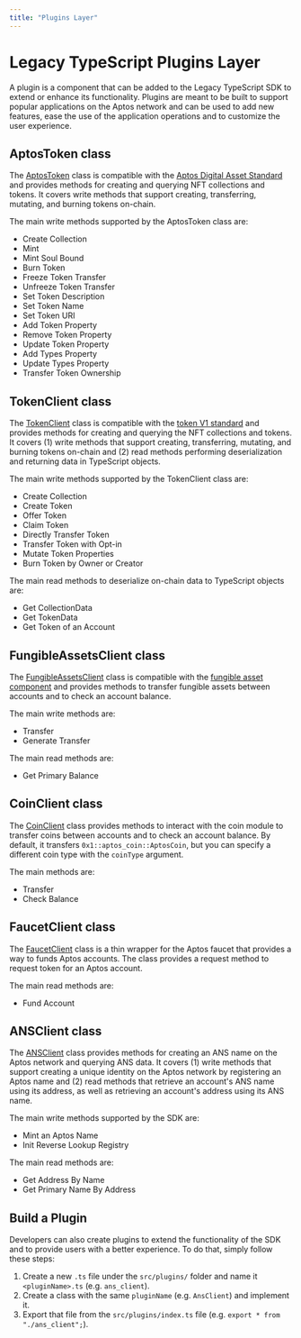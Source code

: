 ```yaml
---
title: "Plugins Layer"
---
```


# Legacy TypeScript Plugins Layer

A plugin is a component that can be added to the Legacy TypeScript SDK to extend or enhance its functionality. Plugins are meant to be built to support popular applications on the Aptos network and can be used to add new features, ease the use of the application operations and to customize the user experience.

## AptosToken class

The [AptosToken](https://github.com/aptos-labs/aptos-core/blob/main/ecosystem/typescript/sdk/src/plugins/aptos_token.ts) class is compatible with the [Aptos Digital Asset Standard](../../../smart-contracts/digital-asset.mdx) and provides methods for creating and querying NFT collections and tokens.
It covers write methods that support creating, transferring, mutating, and burning tokens on-chain.

The main write methods supported by the AptosToken class are:

- Create Collection
- Mint
- Mint Soul Bound
- Burn Token
- Freeze Token Transfer
- Unfreeze Token Transfer
- Set Token Description
- Set Token Name
- Set Token URI
- Add Token Property
- Remove Token Property
- Update Token Property
- Add Types Property
- Update Types Property
- Transfer Token Ownership

## TokenClient class

The [TokenClient](https://github.com/aptos-labs/aptos-core/blob/main/ecosystem/typescript/sdk/src/plugins/token_client.ts) class is compatible with the [token V1 standard](../../../smart-contracts/aptos-token.mdx) and provides methods for creating and querying the NFT collections and tokens.
It covers (1) write methods that support creating, transferring, mutating, and burning tokens on-chain and (2) read methods performing deserialization and returning data in TypeScript objects.

The main write methods supported by the TokenClient class are:

- Create Collection
- Create Token
- Offer Token
- Claim Token
- Directly Transfer Token
- Transfer Token with Opt-in
- Mutate Token Properties
- Burn Token by Owner or Creator

The main read methods to deserialize on-chain data to TypeScript objects are:

- Get CollectionData
- Get TokenData
- Get Token of an Account

## FungibleAssetsClient class

The [FungibleAssetsClient](https://github.com/aptos-labs/aptos-core/blob/main/ecosystem/typescript/sdk/src/plugins/fungible_asset_client.ts) class is compatible with the [fungible asset component](../../../smart-contracts/fungible-asset.mdx) and provides methods to transfer fungible assets between accounts and to check an account balance.

The main write methods are:

- Transfer
- Generate Transfer

The main read methods are:

- Get Primary Balance

## CoinClient class

The [CoinClient](https://github.com/aptos-labs/aptos-core/blob/main/ecosystem/typescript/sdk/src/plugins/coin_client.ts) class provides methods to interact with the coin module to transfer coins between accounts and to check an account balance. By default, it transfers `0x1::aptos_coin::AptosCoin`, but you can specify a different coin type with the `coinType` argument.

The main methods are:

- Transfer
- Check Balance

## FaucetClient class

The [FaucetClient](https://github.com/aptos-labs/aptos-core/blob/main/ecosystem/typescript/sdk/src/plugins/faucet_client.ts) class is a thin wrapper for the Aptos faucet that provides a way to funds Aptos accounts. The class provides a request method to request token for an Aptos account.

The main read methods are:

- Fund Account

## ANSClient class

The [ANSClient](https://github.com/aptos-labs/aptos-core/blob/main/ecosystem/typescript/sdk/src/plugins/ans_client.ts) class provides methods for creating an ANS name on the Aptos network and querying ANS data.
It covers (1) write methods that support creating a unique identity on the Aptos network by registering an Aptos name and (2) read methods that retrieve an account's ANS name using its address, as well as retrieving an account's address using its ANS name.

The main write methods supported by the SDK are:

- Mint an Aptos Name
- Init Reverse Lookup Registry

The main read methods are:

- Get Address By Name
- Get Primary Name By Address

## Build a Plugin

Developers can also create plugins to extend the functionality of the SDK and to provide users with a better experience. To do that, simply follow these steps:

1. Create a new `.ts` file under the `src/plugins/` folder and name it `<pluginName>.ts` (e.g. `ans_client`).
2. Create a class with the same `pluginName` (e.g. `AnsClient`) and implement it.
3. Export that file from the `src/plugins/index.ts` file (e.g. `export * from "./ans_client";`).

